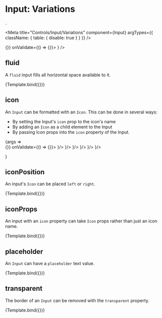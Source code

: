
# Input: Variations
.

<Meta 
  title="Controls/Input/Variations" 
  component={Input}
  argTypes={{
    className: { table: { disable: true } }
  }}
/>

  <Form data={{}} onChange={() => {}} onValidate={() => {}}>
    <Form.Field
      name="name"
      value={null}
      control={<Input {...args}/>}
    />
  </Form>

## fluid

A `fluid` input fills all horizontal space available to it.

<Canvas>
  <Story
    name="fluid"
    args={{ fluid: true, placeholder: "Fluid" }}>
    {Template.bind({})}
  </Story>
</Canvas>

## icon

An `Input` can be formatted with an `Icon`. This can be done in several ways:

* By setting the Input's `icon` prop to the icon's name
* By adding an `Icon` as a child element to the Input
* By passing Icon props into the `icon` property of the Input.

<Canvas>
  <Story
    name="icon"
    args={{ }}>
    {args => <Form data={{}} onChange={() => {}} onValidate={() => {}}>
    <Flex.Columns count={2}>
      <Form.Field
        name="code"
        value={null}
        control={
          <Input 
            type="text" 
            icon="code"
            placeholder="Icon name"/>}/>
      <Form.Field
        name="code"
        value={null}
        control={
          <Input 
            type="text" 
            icon={{name: 'code', circular: true, inverted: true, color: 'grey'}}
            placeholder="Icon props">
            <Icon name="code"/>
          </Input>}/>
      <Form.Field
        name="code"
        value={null}
        control={
          <Input 
            type="text" 
            placeholder="Icon element">
            <Icon name="code"/>
          </Input>}/>
      <Form.Field
        name="code"
        value={null}
        control={
          <Input 
            type="text" 
            fluid
            placeholder="Icon element w/ props">
            <Icon 
              name="code" circular inverted color="grey"/>
          </Input>}/>
      <Form.Field
        name="code"
        value={null}
        control={
          <Input 
            type="date" 
            icon="code"
            placeholder="Date"/>}/>
      <Form.Field
        name="code"
        value={null}
        control={
          <Input 
            type="color" 
            icon="code"
            placeholder="Color"/>}/>
    </Flex.Columns>
  </Form>}
  </Story>
</Canvas>

## iconPosition

An input's `Icon` can be placed `left` or `right`.

<Canvas>
  <Story
    name="iconPosition"
    args={{ type: 'text', icon: 'bullhorn', iconPosition: 'right', placeholder: 'Code....' }}>
    {Template.bind({})}
  </Story>
</Canvas>

## iconProps 
An input with an `icon` property can take `Icon` props rather than just an icon name.

<Canvas>
  <Story
    name="iconProps"
    args={{ type: 'text', icon: {name:'bullhorn', circular: true, inverted: true, color: 'grey'}, placeholder: 'Your name' }}>
    {Template.bind({})}
  </Story>
</Canvas>

## placeholder 

An `Input` can have a `placeholder` text value.

<Canvas>
  <Story
    name="placeholder"
    args={{ type: 'text', placeholder: 'My placeholder' }}>
    {Template.bind({})}
  </Story>
</Canvas>

## transparent

The border of an `Input` can be removed with the `transparent` property.

<Canvas>
  <Story
    name="transparent"
    args={{ type: 'text', placeholder: 'Transparent', transparent: true }}>
    {Template.bind({})}
  </Story>
</Canvas>

